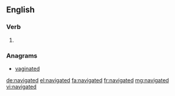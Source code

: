 ==English==

===Verb===
{{head|en|verb form}}

# {{en-past of|navigate}}

===Anagrams===
* [[vaginated#English|vaginated]]

[[de:navigated]]
[[el:navigated]]
[[fa:navigated]]
[[fr:navigated]]
[[mg:navigated]]
[[vi:navigated]]